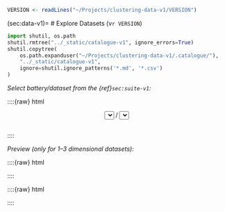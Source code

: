 ```r
VERSION <- readLines("~/Projects/clustering-data-v1/VERSION")
```

(sec:data-v1)=
# Explore Datasets (v`r VERSION`)

```python
import shutil, os.path
shutil.rmtree("../_static/catalogue-v1", ignore_errors=True)
shutil.copytree(
    os.path.expanduser("~/Projects/clustering-data-v1/.catalogue/"),
    "../_static/catalogue-v1",
    ignore=shutil.ignore_patterns('*.md', '*.csv')
)
```


*Select battery/dataset from the {ref}`sec:suite-v1`:*

::::{raw} html
<form style="margin-bottom: 2em">

<div style="text-align: center">
<span id="select_prev" class="btn btn-neutral float-left" title="Previous dataset"><span class="fa fa-arrow-circle-left" aria-hidden="true"></span></span>

<select id="select_battery" name="select_battery" class="btn btn-neutral">
</select>
/
<select id="select_dataset" name="select_dataset" class="btn btn-neutral">
</select>

<span id="select_next" class="btn btn-neutral float-right" title="Next dataset"><span class="fa fa-arrow-circle-right" aria-hidden="true"></span></span>
</div>

</form>
::::


*Preview (only for 1–3 dimensional datasets):*

::::{raw} html

<div id="dataset_showcase">

</div>
::::




::::{raw} html
<script type="text/javascript">

var suite =
```python
import pandas as pd
import json

batteries = [
    "wut", "sipu", "fcps", "graves", "other",
    "uci", "mnist", "g2mg", "h2mg"
]

suite = dict()
for battery in batteries:
    x = pd.read_csv(
        "~/Projects/clustering-data-v1/.catalogue/%s.csv" % battery
    )

    suite[battery] = dict()
    for dataset, labels in x.groupby("dataset", sort=False).labels:
        suite[battery][dataset] = labels.to_list()

print(json.dumps(suite))
```
;



function addToSelect(select_id, elems, selected=null) {
    let select = document.getElementById(select_id);
    while (select.lastChild) select.removeChild(select.lastChild);
    for (let battery in elems) {
        let opt = document.createElement("option");
        opt.value = opt.innerHTML = battery;
        if (selected) {
            if (battery == selected) opt.selected = true;
        }
        else {
            selected = battery;
        }
        select.appendChild(opt);
    }
    return selected;
}



let battery = location.hash.substring(1, location.hash.lastIndexOf("/"));
if (!(battery && (battery in suite))) battery = null;
battery = addToSelect("select_battery", suite, battery);

let dataset = location.hash.substring(location.hash.lastIndexOf("/")+1);
if (!(dataset && (dataset in suite[battery]))) dataset = null;
dataset = addToSelect("select_dataset", suite[battery], dataset);

location.hash = battery + "/" + dataset;


function selectNextDataset() {
    let select = document.getElementById('select_dataset');
    select.selectedIndex += 1;

    if (select.selectedIndex < 0) {
        let select2 = document.getElementById('select_battery');
        select2.selectedIndex += 1;
        if (select2.selectedIndex < 0)
            select2.selectedIndex = 0;

        let battery = select2.value;
        addToSelect("select_dataset", suite[battery]);

        select.selectedIndex = 0;
    }

    datasetChanged();
}


function selectPrevDataset() {
    let select = document.getElementById('select_dataset');
    select.selectedIndex -= 1;

    if (select.selectedIndex < 0) {
        let select2 = document.getElementById('select_battery');
        select2.selectedIndex -= 1;
        if (select2.selectedIndex < 0)
            select2.selectedIndex = select2.children.length-1;

        let battery = select2.value;
        addToSelect("select_dataset", suite[battery]);

        select.selectedIndex = select.children.length-1;
    }

    datasetChanged();
}



document.getElementById("select_prev").onclick = selectPrevDataset;
document.getElementById("select_next").onclick = selectNextDataset;



function datasetChanged() {
    let battery = document.getElementById("select_battery").value;
    let dataset = document.getElementById("select_dataset").value;
    location.hash = battery + "/" + dataset;
}


function batteryChanged() {
    let battery = document.getElementById("select_battery").value;
    addToSelect("select_dataset", suite[battery]);
    datasetChanged();
}

document.getElementById("select_dataset").onchange = datasetChanged;
document.getElementById("select_battery").onchange = batteryChanged;





function locationHashChanged()
{
//     els = document.getElementsByClassName("clustbench_browsable");
//     for (let i=0; i<els.length; i++)
//         els[i].style.display = "none";
//
//     var x = location.hash.substring(1);
//     if (x == "") return;
//     el = document.getElementById(x);
//     if (!el) return;
//     el.style.display = "block";

    var battery = location.hash.substring(1, location.hash.lastIndexOf("/"));
    var dataset = location.hash.substring(location.hash.lastIndexOf("/")+1);

    if (!((battery in suite) && (dataset in suite[battery]))) return;

    var labels = suite[battery][dataset];
    let showcase = document.getElementById("dataset_showcase");
    while (showcase.lastChild) showcase.removeChild(showcase.lastChild);

    let head = document.createElement("h2");
    head.innerHTML = battery + "/" + dataset;
    showcase.appendChild(head);

    for (let l in labels) {
//         let head = document.createElement("h3");
//         head.innerHTML = labels[l];
//         showcase.appendChild(head);

        let figure = document.createElement("figure");
        figure.class = "align-default"

        let img = document.createElement("img");
        img.title = img.alt = labels[l];
        img.src = "../_static/catalogue-v1/" + battery + "/" +
            dataset + "." + labels[l] + ".png";

        figure.appendChild(img);
        showcase.appendChild(figure);
    }


    head = document.createElement("h3");
    head.innerHTML = "Description";
    showcase.appendChild(head);

    let pre = document.createElement("pre");
    pre.id = "dataset_description";
    pre.text = "Description";
    showcase.appendChild(pre);

    let xhr = new XMLHttpRequest();
    xhr.onload = function() {
        document.getElementById("dataset_description").textContent = this.responseText;
    };
    xhr.open("GET", "../_static/catalogue-v1/" + battery + "/" +
            dataset + ".txt");
    xhr.send();
}




window.onhashchange = locationHashChanged;
locationHashChanged();
</script>
::::

